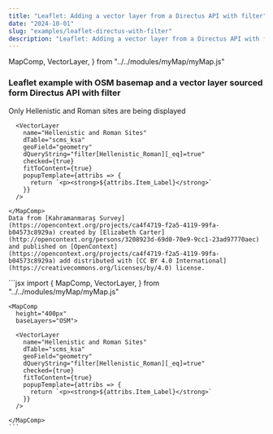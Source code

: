 ```yaml
---
title: "Leaflet: Adding a vector layer from a Directus API with filter"
date: "2024-10-01"
slug: "examples/leaflet-directus-with-filter"
description: "Leaflet: Adding a vector layer from a Directus API with filter"
---
```


  MapComp,
  VectorLayer,
} from "../../modules/myMap/myMap.js"


### Leaflet example with OSM basemap and a vector layer sourced form Directus API with filter

Only Hellenistic and Roman sites are being displayed

<div className="row mt-3 mb-5 border-top border-bottom py-3">
  <div className="col-6">
    <MapComp
      height="400px"
      baseLayers="OSM">

      <VectorLayer
        name="Hellenistic and Roman Sites"
        dTable="scms_ksa"
        geoField="geometry"
        dQueryString="filter[Hellenistic_Roman][_eq]=true"
        checked={true}
        fitToContent={true}
        popupTemplate={attribs => {
          return `<p><strong>${attribs.Item_Label}</strong>`
        }}
      />

    </MapComp>
    Data from [Kahramanmaraş Survey](https://opencontext.org/projects/ca4f4719-f2a5-4119-99fa-b04573c8929a) created by [Elizabeth Carter](http://opencontext.org/persons/3208923d-69d0-70e9-9cc1-23ad97770aec) and published on [OpenContext](https://opencontext.org/projects/ca4f4719-f2a5-4119-99fa-b04573c8929a) add distributed with [CC BY 4.0 International](https://creativecommons.org/licenses/by/4.0) license.
  </div>
  <div className="col-6">
    ```jsx
    import {
      MapComp,
      VectorLayer,
    } from "../../modules/myMap/myMap.js"

    <MapComp
      height="400px"
      baseLayers="OSM">

      <VectorLayer
        name="Hellenistic and Roman Sites"
        dTable="scms_ksa"
        geoField="geometry"
        dQueryString="filter[Hellenistic_Roman][_eq]=true"
        checked={true}
        fitToContent={true}
        popupTemplate={attribs => {
          return `<p><strong>${attribs.Item_Label}</strong>`
        }}
      />

    </MapComp>
    ```
  </div>
</div>
